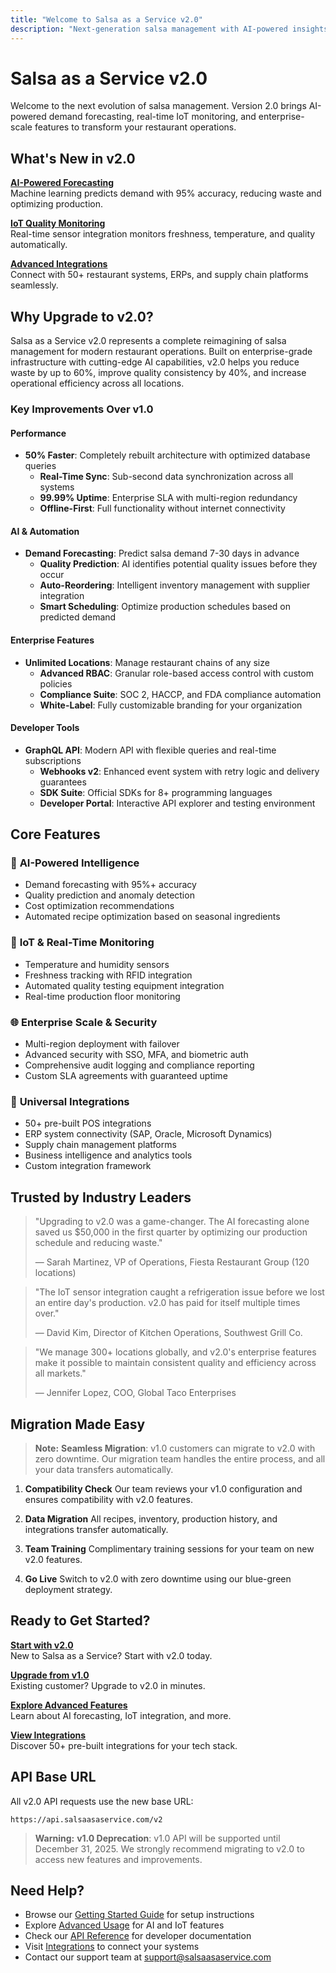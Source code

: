 ```yaml
---
title: "Welcome to Salsa as a Service v2.0"
description: "Next-generation salsa management with AI-powered insights and enterprise features"
---
```


# Salsa as a Service v2.0

Welcome to the next evolution of salsa management. Version 2.0 brings AI-powered demand forecasting, real-time IoT monitoring, and enterprise-scale features to transform your restaurant operations.

## What's New in v2.0


**[AI-Powered Forecasting](/v2/advanced-usage#ai-forecasting)**  
Machine learning predicts demand with 95% accuracy, reducing waste and optimizing production.

**[IoT Quality Monitoring](/v2/advanced-usage#iot-sensors)**  
Real-time sensor integration monitors freshness, temperature, and quality automatically.

**[Advanced Integrations](/v2/integrations)**  
Connect with 50+ restaurant systems, ERPs, and supply chain platforms seamlessly.



## Why Upgrade to v2.0?

Salsa as a Service v2.0 represents a complete reimagining of salsa management for modern restaurant operations. Built on enterprise-grade infrastructure with cutting-edge AI capabilities, v2.0 helps you reduce waste by up to 60%, improve quality consistency by 40%, and increase operational efficiency across all locations.

### Key Improvements Over v1.0


#### Performance

- **50% Faster**: Completely rebuilt architecture with optimized database queries
    - **Real-Time Sync**: Sub-second data synchronization across all systems
    - **99.99% Uptime**: Enterprise SLA with multi-region redundancy
    - **Offline-First**: Full functionality without internet connectivity

#### AI & Automation

- **Demand Forecasting**: Predict salsa demand 7-30 days in advance
    - **Quality Prediction**: AI identifies potential quality issues before they occur
    - **Auto-Reordering**: Intelligent inventory management with supplier integration
    - **Smart Scheduling**: Optimize production schedules based on predicted demand

#### Enterprise Features

- **Unlimited Locations**: Manage restaurant chains of any size
    - **Advanced RBAC**: Granular role-based access control with custom policies
    - **Compliance Suite**: SOC 2, HACCP, and FDA compliance automation
    - **White-Label**: Fully customizable branding for your organization

#### Developer Tools

- **GraphQL API**: Modern API with flexible queries and real-time subscriptions
    - **Webhooks v2**: Enhanced event system with retry logic and delivery guarantees
    - **SDK Suite**: Official SDKs for 8+ programming languages
    - **Developer Portal**: Interactive API explorer and testing environment



## Core Features

### 🤖 **AI-Powered Intelligence**
- Demand forecasting with 95%+ accuracy
- Quality prediction and anomaly detection
- Cost optimization recommendations
- Automated recipe optimization based on seasonal ingredients

### 📡 **IoT & Real-Time Monitoring**
- Temperature and humidity sensors
- Freshness tracking with RFID integration
- Automated quality testing equipment integration
- Real-time production floor monitoring

### 🌐 **Enterprise Scale & Security**
- Multi-region deployment with failover
- Advanced security with SSO, MFA, and biometric auth
- Comprehensive audit logging and compliance reporting
- Custom SLA agreements with guaranteed uptime

### 🔗 **Universal Integrations**
- 50+ pre-built POS integrations
- ERP system connectivity (SAP, Oracle, Microsoft Dynamics)
- Supply chain management platforms
- Business intelligence and analytics tools
- Custom integration framework

## Trusted by Industry Leaders

> "Upgrading to v2.0 was a game-changer. The AI forecasting alone saved us $50,000 in the first quarter by optimizing our production schedule and reducing waste."
>
> — Sarah Martinez, VP of Operations, Fiesta Restaurant Group (120 locations)

> "The IoT sensor integration caught a refrigeration issue before we lost an entire day's production. v2.0 has paid for itself multiple times over."
>
> — David Kim, Director of Kitchen Operations, Southwest Grill Co.

> "We manage 300+ locations globally, and v2.0's enterprise features make it possible to maintain consistent quality and efficiency across all markets."
>
> — Jennifer Lopez, COO, Global Taco Enterprises

## Migration Made Easy

> **Note:**
**Seamless Migration**: v1.0 customers can migrate to v2.0 with zero downtime. Our migration team handles the entire process, and all your data transfers automatically.



1. **Compatibility Check**
   Our team reviews your v1.0 configuration and ensures compatibility with v2.0 features.

2. **Data Migration**
   All recipes, inventory, production history, and integrations transfer automatically.

3. **Team Training**
   Complimentary training sessions for your team on new v2.0 features.

4. **Go Live**
   Switch to v2.0 with zero downtime using our blue-green deployment strategy.



## Ready to Get Started?


**[Start with v2.0](/v2/getting-started)**  
New to Salsa as a Service? Start with v2.0 today.

**[Upgrade from v1.0](https://app.salsaasaservice.com/upgrade)**  
Existing customer? Upgrade to v2.0 in minutes.




**[Explore Advanced Features](/v2/advanced-usage)**  
Learn about AI forecasting, IoT integration, and more.

**[View Integrations](/v2/integrations)**  
Discover 50+ pre-built integrations for your tech stack.



## API Base URL

All v2.0 API requests use the new base URL:

```
https://api.salsaasaservice.com/v2
```

> **Warning:**
**v1.0 Deprecation**: v1.0 API will be supported until December 31, 2025. We strongly recommend migrating to v2.0 to access new features and improvements.


## Need Help?

- Browse our [Getting Started Guide](/v2/getting-started) for setup instructions
- Explore [Advanced Usage](/v2/advanced-usage) for AI and IoT features
- Check our [API Reference](/v2/api-reference) for developer documentation
- Visit [Integrations](/v2/integrations) to connect your systems
- Contact our support team at support@salsaasaservice.com

